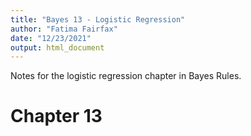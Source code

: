 ```yaml
---
title: "Bayes 13 - Logistic Regression"
author: "Fatima Fairfax"
date: "12/23/2021"
output: html_document
---
```


Notes for the logistic regression chapter in Bayes Rules.

# Chapter 13